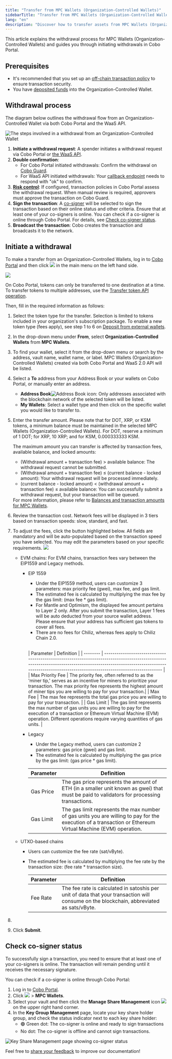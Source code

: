 ```yaml
---
title: "Transfer from MPC Wallets (Organization-Controlled Wallets)"
sidebarTitle: "Transfer from MPC Wallets (Organization-Controlled Wallets)"
lang: "en"
description: "Discover how to transfer assets from MPC Wallets (Organization-Controlled Wallets) in Cobo Portal, enhancing organizational asset control."
---
```



This article explains the withdrawal process for MPC Wallets (Organization-Controlled Wallets) and guides you through initiating withdrawals in Cobo Portal.

## Prerequisites

- It's recommended that you set up an [off-chain transaction policy](/en/portal/risk-controls/off-chain-tx-set-transfer) to ensure transaction security.
- You have [deposited funds](/en/portal/mpc-wallets/ocw/transfers) into the Organization-Controlled Wallet.

## Withdrawal process

The diagram below outlines the withdrawal flow from an Organization-Controlled Wallet via both Cobo Portal and the WaaS API.

<img src="/en/images/transfers/mpc-withdrawal-process.svg" className="diagram" alt="The steps involved in a withdrawal from an Organization-Controlled Wallet"/>

1. **Initiate a withdrawal request**: A spender initiates a withdrawal request via Cobo Portal or [the WaaS API](https://www.cobo.com/developers/v2/guides/mpc-wallets/get-started-ocw#withdraw-tokens).
2. **Double confirmation**:
   - For Cobo Portal initiated withdrawals: Confirm the withdrawal on [Cobo Guard](/en/guard/introduction).
   - For WaaS API initiated withdrawals: Your [callback endpoint](https://www.cobo.com/developers/v2/guides/webhooks-callbacks/introduction) needs to respond with "ok" to confirm.
3. **[Risk control](/en/portal/risk-controls/tx-policies-overview)**: If configured, transaction policies in Cobo Portal assess the withdrawal request. When manual review is required, approvers must approve the transaction on Cobo Guard.
4. **Sign the transaction**: A [co-signer](/en/portal/mpc-wallets/ocw/holder-group-main-group#create-a-main-group) will be selected to sign the transaction based on their online status and other criteria. Ensure that at least one of your co-signers is online. You can check if a co-signer is online through Cobo Portal. For details, see [Check co-signer status](#check-co-signer-status).
5. **Broadcast the transaction**: Cobo creates the transaction and broadcasts it to the network.


## Initiate a withdrawal

To make a transfer from an Organization-Controlled Wallets, log in to [Cobo Portal](https://portal.cobo.com/login) and then click <img src="/en/images/transfers/transfer-button.svg" className="icon"></img> in the main menu on the left hand side.

<img src="/en/images/transfers/transfer-button-location.png" className="screenshot_modal"/>
 
<Note>On Cobo Portal, tokens can only be transferred to one destination at a time. To transfer tokens to multiple addresses, use the [Transfer token API operation](https://www.cobo.com/developers/v2/api-references/transactions/transfer-token).</Note>

Then, fill in the required information as follows:

1. Select the token type for the transfer. Selection is limited to tokens included in your organization's subscription package. To enable a new token type (fees apply), see step 1 to 6 on [Deposit from external wallets](/en/portal/mpc-wallets/ocw/transfers#deposit-from-external-wallets).
2. In the drop-down menu under **From**, select **Organization-Controlled Wallets** from **MPC Wallets**.
3. To find your wallet, select it from the drop-down menu or search by the address, vault name, wallet name, or label. MPC Wallets (Organization-Controlled Wallets) created via both Cobo Portal and WaaS 2.0 API will be listed.
4. Select a **To** address from your Address Book or your wallets on Cobo Portal, or manually enter an address.
    - **Address Book**<img src="/en/images/common/icon_address_book.svg" className="icon" alt="Address Book icon" />: Only addresses associated with the blockchain network of the selected token will be listed.
    - **My Wallets**: Select a wallet type and then click on the specific wallet you would like to transfer to.
5. Enter the transfer amount. Please note that for DOT, XRP, or KSM tokens, a minimum balance must be maintained in the selected MPC Wallets (Organization-Controlled Wallets). For DOT, reserve a minimum of 1 DOT; for XRP, 10 XRP; and for KSM, 0.000333333 KSM.

    <Info>The maximum amount you can transfer is affected by transaction fees, available balance, and locked amounts: <ul><li>(Withdrawal amount + transaction fee) \> available balance: The withdrawal request cannot be submitted.</li><li>(Withdrawal amount + transaction fee) ≤ (current balance - locked amount): Your withdrawal request will be processed immediately.</li><li>(current balance - locked amount) \< (withdrawal amount + transaction fee) ≤ available balance: You can successfully submit a withdrawal request, but your transaction will be queued.</li></ul>For more information, please refer to [Balances and transaction amounts for MPC Wallets](https://www.cobo.com/developers/v2/guides/mpc-wallets/balance-amounts).</Info>

6. Review the transaction cost. Network fees will be displayed in 3 tiers based on transaction speeds: slow, standard, and fast.
7. To adjust the fees, click the button highlighted below. All fields are mandatory and will be auto-populated based on the transaction speed you have selected. You may edit the parameters based on your specific requirements.
    <img src="/en/images/transfers/customize-fees.png" className="screenshot_modal"/>
    - EVM  chains: For EVM chains, transaction fees vary between the EIP1559 and Legacy methods.
        - EIP 1559
            - Under the EIP1559 method, users can customize 3 parameters: max priority fee (gwei), max fee, and gas limit.
            - The estimated fee is calculated by multiplying the max fee by the gas limit: (max fee * gas limit).
            - For Mantle and Optimism, the displayed fee amount pertains to Layer 2 only. After you submit the transaction, Layer 1 fees will be auto deducted from your source wallet address. Please ensure that your address has sufficient gas tokens to cover all fees.
            - There are no fees for Chiliz, whereas fees apply to Chiliz Chain 2.0.

            <a id="eip1559"></a>	
            | Parameter        | Definition                                                                                                                                                                                                                             |
            | --------         | -------------------------------------------------------------------------------------------------------------------------------------------------------------------------------------------------------------------------------------  |
            | Max Priority Fee | The priority fee, often referred to as the 'miner tip,' serves as an incentive for miners to prioritize your transaction. The max priority fee represents the highest amount of miner tips you are willing to pay for your transaction.|
            | Max Fee          | The max fee represents the total gas price you are willing to pay for your transaction.                                                                                                                                                |
            | Gas Limit        | The gas limit represents the max number of gas units you are willing to pay for the execution of a transaction or Ethereum Virtual Machine (EVM) operation. Different operations require varying quantities of gas units.              |

        - Legacy
            - Under the Legacy method, users can customize 2 parameters: gas price (gwei) and gas limit.
            - The estimated fee is calculated by multiplying the gas price by the gas limit: (gas price * gas limit).

            | Parameter | Definition                                                                                                                                                  |
            | --------  | ----------------------------------------------------------------------------------------------------------------------------------------------------------  |
            | Gas Price | The gas price represents the amount of ETH (in a smaller unit known as gwei) that must be paid to validators for processing transactions.                   |
            | Gas Limit | The gas limit represents the max number of gas units you are willing to pay for the execution of a transaction or Ethereum Virtual Machine (EVM) operation. |   
            
    - UTXO-based chains
        - Users can customize the fee rate (sat/vByte).
        - The estimated fee is calculated by multiplying the fee rate by the transaction size: (fee rate * transaction size).

            | Parameter | Definition                                                                                                                               |
            | --------  | -----------------------------------------------------------------------------------------------------------------------------------------|
            | Fee Rate  | The fee rate is calculated in satoshis per unit of data that your transaction will consume on the blockchain, abbreviated as sats/vByte. |
8. <MySnippet />
9. Click **Submit**.

## Check co-signer status

To successfully sign a transaction, you need to ensure that at least one of your co-signers is online. The transaction will remain pending until it receives the necessary signature. 

You can check if a co-signer is online through Cobo Portal:
1. Log in to [Cobo Portal](https://portal.cobo.com/login).
2. Click <img src="/en/images/transfers/wallets-icon.svg" className="icon"></img> > **MPC Wallets**.
3. Select your vault and then click the **Manage Share Management** icon <img src="/en/images/transfers/manage-key-share-group.svg" className="icon"></img> on the upper right hand corner.
4. In the **Key Group Management** page, locate your key share holder group, and check the status indicator next to each key share holder:
   - 🟢 Green dot: The co-signer is online and ready to sign transactions
   - No dot: The co-signer is offline and cannot sign transactions.

<img src="/en/images/transfers/main-group-active.png" className="screenshot_modal" alt="Key Share Management page showing co-signer status"/>

<Tip>Feel free to [share your feedback](https://forms.zohopublic.com/cobo/form/DocumentFeedbackForm/formperma/QvLOhxJv1_JMsJ-1dleZ8Itb_7rzN-LtgvsDdxosoVI?referrername=manuals) to improve our documentation!</Tip>
